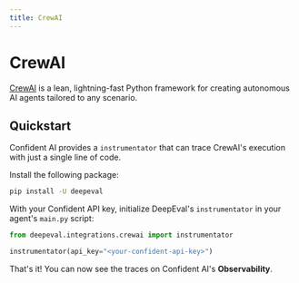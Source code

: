 ```yaml
---
title: CrewAI
---
```


# CrewAI

[CrewAI](https://www.crewai.com/) is a lean, lightning-fast Python framework for creating autonomous AI agents tailored to any scenario.

## Quickstart
Confident AI provides a `instrumentator` that can trace CrewAI's execution with just a single line of code.

Install the following package:
```bash
pip install -U deepeval
```

With your Confident API key, initialize DeepEval's `instrumentator` in your agent's `main.py` script:

```python filename="main.py" showLineNumbers {3}
from deepeval.integrations.crewai import instrumentator

instrumentator(api_key="<your-confident-api-key>")
```
That's it! You can now see the traces on Confident AI's **Observability**.



